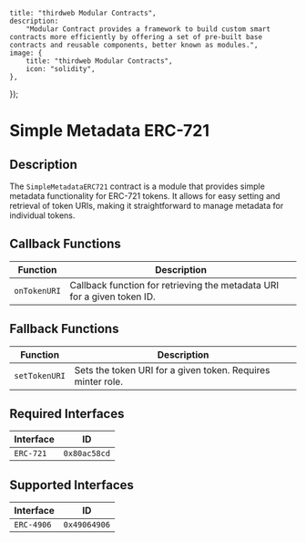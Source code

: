 

    title: "thirdweb Modular Contracts",
    description:
        "Modular Contract provides a framework to build custom smart contracts more efficiently by offering a set of pre-built base contracts and reusable components, better known as modules.",
    image: {
        title: "thirdweb Modular Contracts",
        icon: "solidity",
    },
});

# Simple Metadata ERC-721

## Description

The `SimpleMetadataERC721` contract is a module that provides simple metadata functionality for ERC-721 tokens. It allows for easy setting and retrieval of token URIs, making it straightforward to manage metadata for individual tokens.

## Callback Functions

| Function      | Description                                                                |
|---------------|----------------------------------------------------------------------------|
| `onTokenURI`  | Callback function for retrieving the metadata URI for a given token ID.    |

## Fallback Functions

| Function         | Description                                                                             |
|------------------|-----------------------------------------------------------------------------------------|
| `setTokenURI`    | Sets the token URI for a given token. Requires minter role.                              |

## Required Interfaces

| Interface  | ID          |
|------------|-------------|
| `ERC-721`  | `0x80ac58cd`|

## Supported Interfaces

| Interface  | ID          |
|------------|-------------|
| `ERC-4906` | `0x49064906`|

